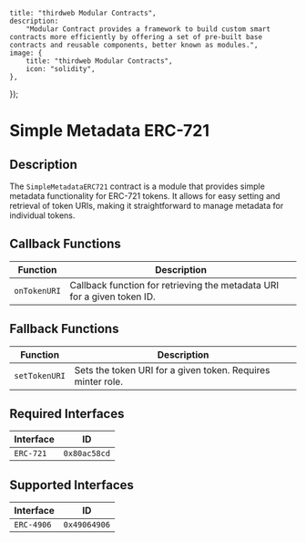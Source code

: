 

    title: "thirdweb Modular Contracts",
    description:
        "Modular Contract provides a framework to build custom smart contracts more efficiently by offering a set of pre-built base contracts and reusable components, better known as modules.",
    image: {
        title: "thirdweb Modular Contracts",
        icon: "solidity",
    },
});

# Simple Metadata ERC-721

## Description

The `SimpleMetadataERC721` contract is a module that provides simple metadata functionality for ERC-721 tokens. It allows for easy setting and retrieval of token URIs, making it straightforward to manage metadata for individual tokens.

## Callback Functions

| Function      | Description                                                                |
|---------------|----------------------------------------------------------------------------|
| `onTokenURI`  | Callback function for retrieving the metadata URI for a given token ID.    |

## Fallback Functions

| Function         | Description                                                                             |
|------------------|-----------------------------------------------------------------------------------------|
| `setTokenURI`    | Sets the token URI for a given token. Requires minter role.                              |

## Required Interfaces

| Interface  | ID          |
|------------|-------------|
| `ERC-721`  | `0x80ac58cd`|

## Supported Interfaces

| Interface  | ID          |
|------------|-------------|
| `ERC-4906` | `0x49064906`|

